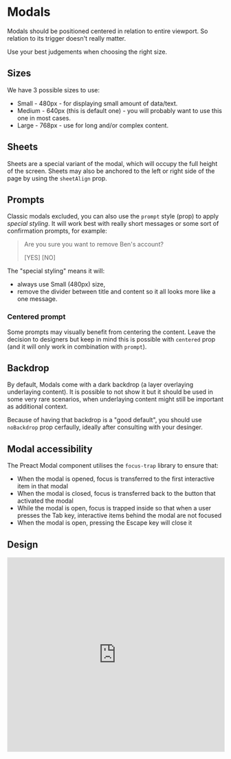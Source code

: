 # Modals

Modals should be positioned centered in relation to entire viewport. So relation
to its trigger doesn't really matter.

Use your best judgements when choosing the right size.

## Sizes

We have 3 possible sizes to use:

- Small - 480px - for displaying small amount of data/text.
- Medium - 640px (this is default one) - you will probably want to use this one in most cases.
- Large - 768px - use for long and/or complex content.

## Sheets

Sheets are a special variant of the modal, which will occupy the full height of the screen. Sheets may also be anchored to the left or right side of the page by using the `sheetAlign` prop.

## Prompts

Classic modals excluded, you can also use the `prompt` style (prop) to apply _special styling_.
It will work best with really short messages or some sort of confirmation prompts, for example:

> Are you sure you want to remove Ben's account?
>
> [YES] [NO]

The "special styling" means it will:

- always use Small (480px) size,
- remove the divider between title and content so it all looks more like a one message.

### Centered prompt

Some prompts may visually benefit from centering the content.
Leave the decision to designers but keep in mind this is possible with `centered` prop
(and it will only work in combination with `prompt`).

## Backdrop

By default, Modals come with a dark backdrop (a layer overlaying underlaying content).
It is possible to not show it but it should be used in some very rare scenarios, when underlaying
content might still be important as additional context.

Because of having that backdrop is a "good default", you should use `noBackdrop` prop cerfaully,
ideally after consulting with your desinger.

## Modal accessibility

The Preact Modal component utilises the `focus-trap` library to ensure that:

- When the modal is opened, focus is transferred to the first interactive item
  in that modal
- When the modal is closed, focus is transferred back to the button that
  activated the modal
- While the modal is open, focus is trapped inside so that when a user presses
  the Tab key, interactive items behind the modal are not focused
- When the modal is open, pressing the Escape key will close it

## Design

<iframe
  style="border: 1px solid rgba(0, 0, 0, 0.1);"
  width="100%"
  height="450"
  src="https://www.figma.com/embed?embed_host=share&url=https%3A%2F%2Fwww.figma.com%2Ffile%2FgHpwugeu9jFGW4d9u3ReuR%2FCrayons%3Fnode-id%3D456%253A215"
  allowfullscreen
></iframe>
